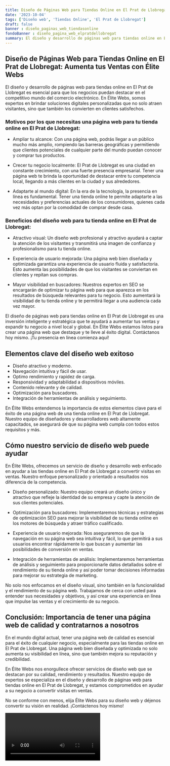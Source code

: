 ```yaml
---
title: Diseño de Páginas Web para Tiendas Online en El Prat de Llobregat
date: '2023-10-04'
tags: ['Diseño web', 'Tiendas Online', 'El Prat de Llobregat']
draft: false
banner : diseño_paginas_web_tiendasonline
fondoBanner : diseño_pagina_web_elpratdellobregat
summary: El diseño y desarrollo de páginas web para tiendas online en El Prat de Llobregat es esencial para que los negocios puedan destacar en el competitivo mundo del comercio electrónico. En Élite Webs, somos expertos en brindar soluciones digitales personalizadas que no solo atraen visitantes, sino que también los convierten en clientes satisfechos.
---
```


## Diseño de Páginas Web para Tiendas Online en El Prat de Llobregat: Aumenta tus Ventas con Élite Webs

El diseño y desarrollo de páginas web para tiendas online en El Prat de Llobregat es esencial para que los negocios puedan destacar en el competitivo mundo del comercio electrónico. En Élite Webs, somos expertos en brindar soluciones digitales personalizadas que no solo atraen visitantes, sino que también los convierten en clientes satisfechos.

### Motivos por los que necesitas una página web para tu tienda online en El Prat de Llobregat:

- Ampliar tu alcance: Con una página web, podrás llegar a un público mucho más amplio, rompiendo las barreras geográficas y permitiendo que clientes potenciales de cualquier parte del mundo puedan conocer y comprar tus productos.

- Crecer tu negocio localmente: El Prat de Llobregat es una ciudad en constante crecimiento, con una fuerte presencia empresarial. Tener una página web te brinda la oportunidad de destacar entre tu competencia local, llegando a más clientes en la ciudad y sus alrededores.

- Adaptarte al mundo digital: En la era de la tecnología, la presencia en línea es fundamental. Tener una tienda online te permite adaptarte a las necesidades y preferencias actuales de los consumidores, quienes cada vez más optan por la comodidad de comprar desde casa.

### Beneficios del diseño web para tu tienda online en El Prat de Llobregat:

- Atractivo visual: Un diseño web profesional y atractivo ayudará a captar la atención de los visitantes y transmitirá una imagen de confianza y profesionalismo para tu tienda online.

- Experiencia de usuario mejorada: Una página web bien diseñada y optimizada garantiza una experiencia de usuario fluida y satisfactoria. Esto aumenta las posibilidades de que los visitantes se conviertan en clientes y repitan sus compras.

- Mayor visibilidad en buscadores: Nuestros expertos en SEO se encargarán de optimizar tu página web para que aparezca en los resultados de búsqueda relevantes para tu negocio. Esto aumentará la visibilidad de tu tienda online y te permitirá llegar a una audiencia cada vez mayor.

El diseño de páginas web para tiendas online en El Prat de Llobregat es una inversión inteligente y estratégica que te ayudará a aumentar tus ventas y expandir tu negocio a nivel local y global. En Élite Webs estamos listos para crear una página web que destaque y te lleve al éxito digital. Contáctanos hoy mismo. ¡Tu presencia en línea comienza aquí!

<GifSeo />

<Cta />

## Elementos clave del diseño web exitoso

- Diseño atractivo y moderno.
- Navegación intuitiva y fácil de usar.
- Optimo rendimiento y rapidez de carga.
- Responsividad y adaptabilidad a dispositivos móviles.
- Contenido relevante y de calidad.
- Optimización para buscadores.
- Integración de herramientas de análisis y seguimiento.

En Élite Webs entendemos la importancia de estos elementos clave para el éxito de una página web de una tienda online en El Prat de Llobregat. Nuestro equipo de diseñadores y desarrolladores web altamente capacitados, se asegurará de que su página web cumpla con todos estos requisitos y más.

## Cómo nuestro servicio de diseño web puede ayudar

En Élite Webs, ofrecemos un servicio de diseño y desarrollo web enfocado en ayudar a las tiendas online en El Prat de Llobregat a convertir visitas en ventas. Nuestro enfoque personalizado y orientado a resultados nos diferencia de la competencia.

- Diseño personalizado: Nuestro equipo creará un diseño único y atractivo que refleje la identidad de su empresa y capte la atención de sus clientes potenciales.

- Optimización para buscadores: Implementaremos técnicas y estrategias de optimización SEO para mejorar la visibilidad de su tienda online en los motores de búsqueda y atraer tráfico cualificado.

- Experiencia de usuario mejorada: Nos aseguraremos de que la navegación en su página web sea intuitiva y fácil, lo que permitirá a sus usuarios encontrar rápidamente lo que buscan y aumentar las posibilidades de conversión en ventas.

- Integración de herramientas de análisis: Implementaremos herramientas de análisis y seguimiento para proporcionarle datos detallados sobre el rendimiento de su tienda online y así poder tomar decisiones informadas para mejorar su estrategia de marketing.

No solo nos enfocamos en el diseño visual, sino también en la funcionalidad y el rendimiento de su página web. Trabajamos de cerca con usted para entender sus necesidades y objetivos, y así crear una experiencia en línea que impulse las ventas y el crecimiento de su negocio.

## Conclusión: Importancia de tener una página web de calidad y contratarnos a nosotros

En el mundo digital actual, tener una página web de calidad es esencial para el éxito de cualquier negocio, especialmente para las tiendas online en El Prat de Llobregat. Una página web bien diseñada y optimizada no solo aumenta su visibilidad en línea, sino que también mejora su reputación y credibilidad.

En Élite Webs nos enorgullece ofrecer servicios de diseño web que se destacan por su calidad, rendimiento y resultados. Nuestro equipo de expertos se especializa en el diseño y desarrollo de páginas web para tiendas online en El Prat de Llobregat, y estamos comprometidos en ayudar a su negocio a convertir visitas en ventas.

No se conforme con menos, elija Élite Webs para su diseño web y déjenos convertir su visión en realidad. ¡Contáctenos hoy mismo!

<Video />

<CtaBot job='Tiendas Online' city='El Prat de Llobregat'/>

<Gmaps query='El Prat de Llobregat+españa+maps' />
